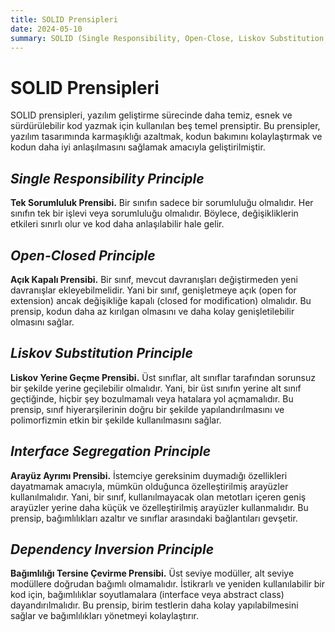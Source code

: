 ```yaml
---
title: SOLID Prensipleri
date: 2024-05-10
summary: SOLID (Single Responsibility, Open-Close, Liskov Substitution, Interface Segregation, Dependency Inversion) Prensipleri nedir? SOLID Prensiplerinin amacı ve kullanım senaryoları
---
```


# SOLID Prensipleri

SOLID prensipleri, yazılım geliştirme sürecinde daha temiz, esnek ve sürdürülebilir kod yazmak için kullanılan beş temel prensiptir. Bu prensipler, yazılım tasarımında karmaşıklığı azaltmak, kodun bakımını kolaylaştırmak ve kodun daha iyi anlaşılmasını sağlamak amacıyla geliştirilmiştir.

## *Single Responsibility Principle*
**Tek Sorumluluk Prensibi.**
Bir sınıfın sadece bir sorumluluğu olmalıdır. Her sınıfın tek bir işlevi veya sorumluluğu olmalıdır. Böylece, değişikliklerin etkileri sınırlı olur ve kod daha anlaşılabilir hale gelir.

## *Open-Closed Principle*
**Açık Kapalı Prensibi.**
Bir sınıf, mevcut davranışları değiştirmeden yeni davranışlar ekleyebilmelidir. Yani bir sınıf, genişletmeye açık (open for extension) ancak değişikliğe kapalı (closed for modification) olmalıdır. Bu prensip, kodun daha az kırılgan olmasını ve daha kolay genişletilebilir olmasını sağlar.

## *Liskov Substitution Principle*
**Liskov Yerine Geçme Prensibi.**
Üst sınıflar, alt sınıflar tarafından sorunsuz bir şekilde yerine geçilebilir olmalıdır. Yani, bir üst sınıfın yerine alt sınıf geçtiğinde, hiçbir şey bozulmamalı veya hatalara yol açmamalıdır. Bu prensip, sınıf hiyerarşilerinin doğru bir şekilde yapılandırılmasını ve polimorfizmin etkin bir şekilde kullanılmasını sağlar.

## *Interface Segregation Principle*
**Arayüz Ayrımı Prensibi.**
İstemciye gereksinim duymadığı özellikleri dayatmamak amacıyla, mümkün olduğunca özelleştirilmiş arayüzler kullanılmalıdır. Yani, bir sınıf, kullanılmayacak olan metotları içeren geniş arayüzler yerine daha küçük ve özelleştirilmiş arayüzler kullanmalıdır. Bu prensip, bağımlılıkları azaltır ve sınıflar arasındaki bağlantıları gevşetir.

## *Dependency Inversion Principle*
**Bağımlılığı Tersine Çevirme Prensibi.**
Üst seviye modüller, alt seviye modüllere doğrudan bağımlı olmamalıdır. İstikrarlı ve yeniden kullanılabilir bir kod için, bağımlılıklar soyutlamalara (interface veya abstract class) dayandırılmalıdır. Bu prensip, birim testlerin daha kolay yapılabilmesini sağlar ve bağımlılıkları yönetmeyi kolaylaştırır.